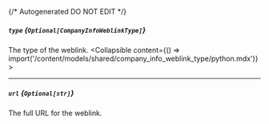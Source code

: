 {/* Autogenerated DO NOT EDIT  */}

##### `type` *{`Optional[CompanyInfoWeblinkType]`}*
The type of the weblink.
<Collapsible content={() => import('/content/models/shared/company_info_weblink_type/python.mdx')}>
</Collapsible>

---
##### `url` *{`Optional[str]`}*
The full URL for the weblink.

